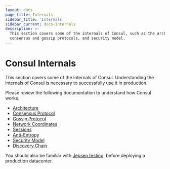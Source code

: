 ```yaml
---
layout: docs
page_title: Internals
sidebar_title: 'Internals'
sidebar_current: docs-internals
description: >-
  This section covers some of the internals of Consul, such as the architecture,
  consensus and gossip protocols, and security model.
---
```


# Consul Internals

This section covers some of the internals of Consul. Understanding the internals of Consul is necessary to successfully
use it in production.

Please review the following documentation to understand how Consul works.

- [Architecture](/docs/internals/architecture.html)
- [Consensus Protocol](/docs/internals/consensus.html)
- [Gossip Protocol](/docs/internals/gossip.html)
- [Network Coordinates](/docs/internals/coordinates.html)
- [Sessions](/docs/internals/sessions.html)
- [Anti-Entropy](/docs/internals/anti-entropy.html)
- [Security Model](/docs/internals/security.html)
- [Discovery Chain](/docs/internals/discovery-chain.html)

You should also be familiar with [Jepsen testing](/docs/internals/jepsen.html), before deploying
a production datacenter.
